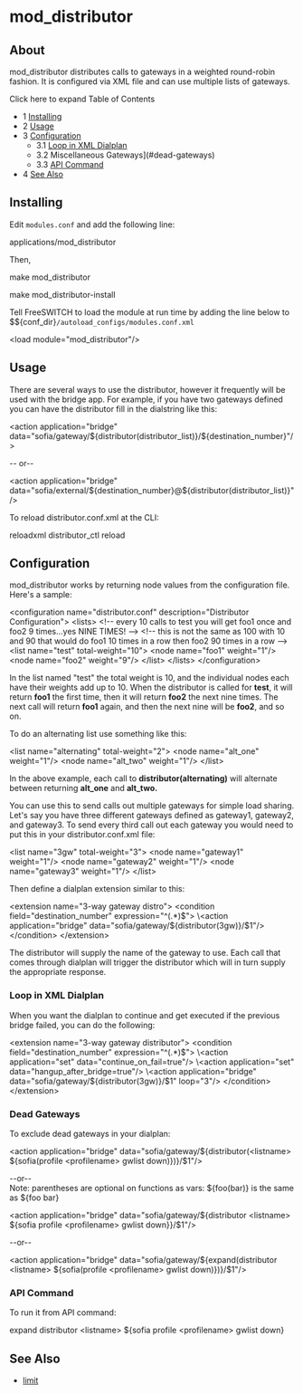 
# mod_distributor 

 

## About

mod\_distributor distributes calls to gateways in a weighted round-robin fashion. It is configured via XML file and can use multiple lists of gateways.

Click here to expand Table of Contents

* 1 [Installing](#installing)
* 2 [Usage](#usage)
* 3 [Configuration](#configuration)  
   * 3.1 [Loop in XML Dialplan](#loop-in-xml-dialplan)  
   * 3.2 Miscellaneous Gateways](#dead-gateways)  
   * 3.3 [API Command](#api-command)
* 4 [See Also](#see-also)

## Installing

Edit `modules.conf` and add the following line:

applications/mod_distributor

Then,

make mod_distributor

make mod_distributor-install

Tell FreeSWITCH to load the module at run time by adding the line below to $$\{conf\_dir}`/autoload_configs/modules.conf.xml`

\<load module="mod_distributor"/>

## Usage

There are several ways to use the distributor, however it frequently will be used with the bridge app. For example, if you have two gateways defined you can have the distributor fill in the dialstring like this:

\<action application="bridge" data="sofia/gateway/$\{distributor(distributor_list)}/$\{destination_number}"/>

\-- or--

\<action application="bridge" data="sofia/external/$\{destination_number}@$\{distributor(distributor_list)}"/>

To reload distributor.conf.xml at the CLI:

reloadxml
distributor_ctl reload

## Configuration

mod\_distributor works by returning node values from the configuration file. Here's a sample:

\<configuration name="distributor.conf" description="Distributor Configuration">
  \<lists>
    \<!-- every 10 calls to test you will get foo1 once and foo2 9 times...yes NINE TIMES! -->
    \<!-- this is not the same as 100 with 10 and 90 that would do foo1 10 times in a row then foo2 90 times in a row -->
    \<list name="test" total-weight="10">
      \<node name="foo1" weight="1"/>
      \<node name="foo2" weight="9"/>
    \</list>
  \</lists>
\</configuration>

In the list named "test" the total weight is 10, and the individual nodes each have their weights add up to 10\. When the distributor is called for **test**, it will return **foo1** the first time, then it will return **foo2** the next nine times. The next call will return **foo1** again, and then the next nine will be **foo2**, and so on.

To do an alternating list use something like this:

  \<list name="alternating" total-weight="2">
    \<node name="alt_one" weight="1"/>
    \<node name="alt_two" weight="1"/>
  \</list>

In the above example, each call to **distributor(alternating)** will alternate between returning **alt\_one** and **alt\_two.**

You can use this to send calls out multiple gateways for simple load sharing. Let's say you have three different gateways defined as gateway1, gateway2, and gateway3\. To send every third call out each gateway you would need to put this in your distributor.conf.xml file:

  \<list name="3gw" total-weight="3">
    \<node name="gateway1" weight="1"/>
    \<node name="gateway2" weight="1"/>
    \<node name="gateway3" weight="1"/>
  \</list>

Then define a dialplan extension similar to this:

  \<extension name="3-way gateway distro">
    \<condition field="destination_number" expression="^(.*)$">
      \<action application="bridge" data="sofia/gateway/$\{distributor(3gw)}/$1"/>
    \</condition>
  \</extension>

The distributor will supply the name of the gateway to use. Each call that comes through dialplan will trigger the distributor which will in turn supply the appropriate response.

### Loop in XML Dialplan

When you want the dialplan to continue and get executed if the previous bridge failed, you can do the following:

  \<extension name="3-way gateway distributor">
    \<condition field="destination_number" expression="^(.*)$">
      \<action application="set" data="continue_on_fail=true"/>
      \<action application="set" data="hangup_after_bridge=true"/>
      \<action application="bridge" data="sofia/gateway/$\{distributor(3gw)}/$1" loop="3"/>
    \</condition>
  \</extension>

### Dead Gateways

To exclude dead gateways in your dialplan:

\<action application="bridge" data="sofia/gateway/$\{distributor(\<listname> $\{sofia(profile \<profilename> gwlist down)})}/$1"/>

\--or--   
Note: parentheses are optional on functions as vars: $\{foo(bar)} is the same as $\{foo bar}

\<action application="bridge" data="sofia/gateway/$\{distributor \<listname> $\{sofia profile \<profilename> gwlist down}}/$1"/>

\--or--

\<action application="bridge" data="sofia/gateway/$\{expand(distributor \<listname> \$\{sofia(profile \<profilename> gwlist down)})}/$1"/>

### API Command

To run it from API command:

expand distributor \<listname> $\{sofia profile \<profilename> gwlist down}

## See Also

* [limit](./mod-dptools/3375201.mdx#db)


